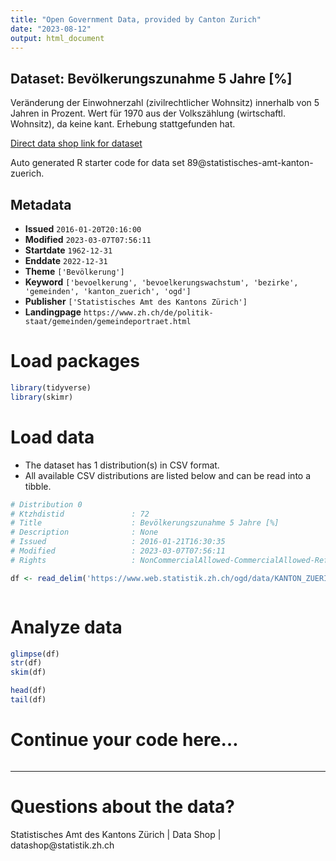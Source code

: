 ```yaml
---
title: "Open Government Data, provided by Canton Zurich"
date: "2023-08-12"
output: html_document
---
```


## Dataset: Bevölkerungszunahme 5 Jahre [%]

Veränderung der Einwohnerzahl (zivilrechtlicher Wohnsitz) innerhalb von 5 Jahren in Prozent. Wert für 1970 aus der Volkszählung (wirtschaftl. Wohnsitz), da keine kant. Erhebung stattgefunden hat.

[Direct data shop link for dataset](https://www.zh.ch/de/politik-staat/opendata.html#/datasets/89@statistisches-amt-kanton-zuerich)

Auto generated R starter code for data set 89@statistisches-amt-kanton-zuerich.

## Metadata

- **Issued** `2016-01-20T20:16:00`
- **Modified** `2023-03-07T07:56:11`
- **Startdate** `1962-12-31`
- **Enddate** `2022-12-31`
- **Theme** `['Bevölkerung']`
- **Keyword** `['bevoelkerung', 'bevoelkerungswachstum', 'bezirke', 'gemeinden', 'kanton_zuerich', 'ogd']`
- **Publisher** `['Statistisches Amt des Kantons Zürich']`
- **Landingpage** `https://www.zh.ch/de/politik-staat/gemeinden/gemeindeportraet.html`


# Load packages

```r

library(tidyverse)
library(skimr)

```

# Load data

-   The dataset has 1 distribution(s) in CSV format.
-   All available CSV distributions are listed below and can be read into a tibble.

```r

# Distribution 0
# Ktzhdistid               : 72
# Title                    : Bevölkerungszunahme 5 Jahre [%]
# Description              : None
# Issued                   : 2016-01-21T16:30:35
# Modified                 : 2023-03-07T07:56:11
# Rights                   : NonCommercialAllowed-CommercialAllowed-ReferenceRequired

df <- read_delim('https://www.web.statistik.zh.ch/ogd/data/KANTON_ZUERICH_203.csv')



```

# Analyze data

```r

glimpse(df)
str(df)
skim(df)

head(df)
tail(df)

```

# Continue your code here...

```r

```

------------------------------------------------------------------------

# Questions about the data?

Statistisches Amt des Kantons Zürich | Data Shop | datashop@statistik.zh.ch

